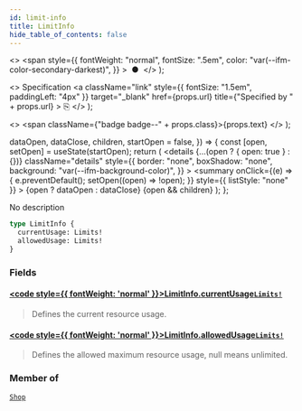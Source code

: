 ```yaml
---
id: limit-info
title: LimitInfo
hide_table_of_contents: false
---
```


  <>
    <span
      style={{
        fontWeight: "normal",
        fontSize: ".5em",
        color: "var(--ifm-color-secondary-darkest)",
      }}
    >
      &nbsp;●&nbsp;
    </span>
  </>
);

  <>
    Specification
    <a
      className="link"
      style={{ fontSize: "1.5em", paddingLeft: "4px" }}
      target="\_blank"
      href={props.url}
      title={"Specified by " + props.url}
    >
      ⎘
    </a>
  </>
);

  <>
    <span className={"badge badge--" + props.class}>{props.text}</span>
  </>
);


  dataOpen,
  dataClose,
  children,
  startOpen = false,
}) => {
  const [open, setOpen] = useState(startOpen);
  return (
    <details
      {...(open ? { open: true } : {})}
      className="details"
      style={{
        border: "none",
        boxShadow: "none",
        background: "var(--ifm-background-color)",
      }}
    >
      <summary
        onClick={(e) => {
          e.preventDefault();
          setOpen((open) => !open);
        }}
        style={{ listStyle: "none" }}
      >
        {open ? dataOpen : dataClose}
      </summary>
      {open && children}
    </details>
  );
};

No description

```graphql
type LimitInfo {
  currentUsage: Limits!
  allowedUsage: Limits!
}
```

### Fields

#### [<code style={{ fontWeight: 'normal' }}>LimitInfo.<b>currentUsage</b></code>](#)<Bullet />[`Limits!`](../../../api-reference/miscellaneous/objects/limits) <Badge class="secondary" text="non-null"/> <Badge class="secondary" text="object"/>

> Defines the current resource usage.

#### [<code style={{ fontWeight: 'normal' }}>LimitInfo.<b>allowedUsage</b></code>](#)<Bullet />[`Limits!`](../../../api-reference/miscellaneous/objects/limits) <Badge class="secondary" text="non-null"/> <Badge class="secondary" text="object"/>

> Defines the allowed maximum resource usage, null means unlimited.

### Member of

[`Shop`](../../../api-reference/miscellaneous/objects/shop) <Badge class="secondary" text="object"/>
